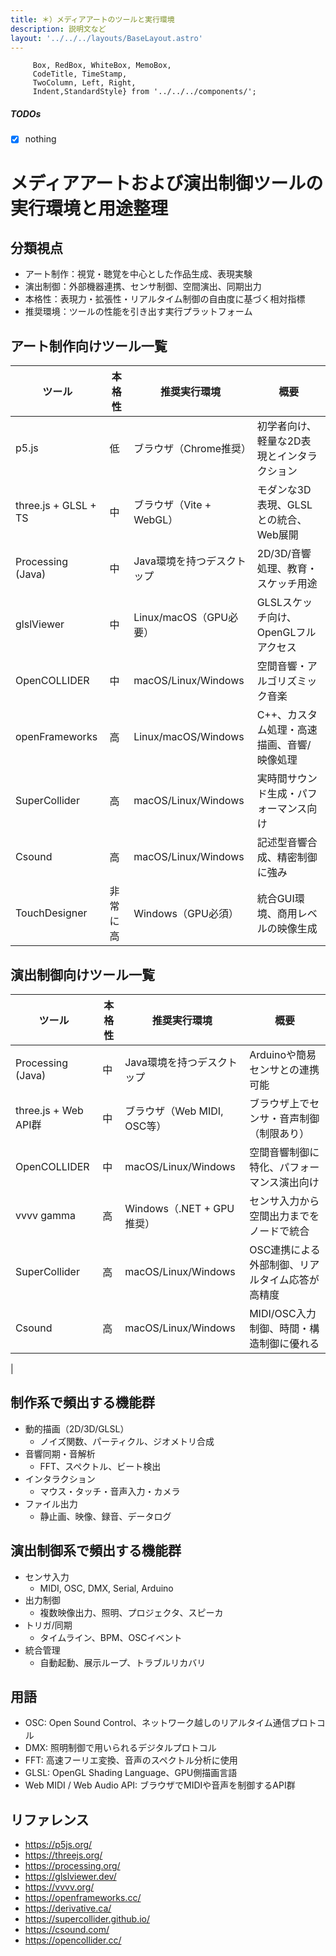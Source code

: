 ```yaml
---
title: ＊）メディアアートのツールと実行環境
description: 説明文など
layout: '../../../layouts/BaseLayout.astro'
---
```



         Box, RedBox, WhiteBox, MemoBox, 
         CodeTitle, TimeStamp,
         TwoColumn, Left, Right,
         Indent,StandardStyle} from '../../../components/';

<StandardStyle />

##### TODOs

 - [x] nothing


# メディアアートおよび演出制御ツールの実行環境と用途整理

## 分類視点

- アート制作：視覚・聴覚を中心とした作品生成、表現実験
- 演出制御：外部機器連携、センサ制御、空間演出、同期出力
- 本格性：表現力・拡張性・リアルタイム制御の自由度に基づく相対指標
- 推奨環境：ツールの性能を引き出す実行プラットフォーム

## アート制作向けツール一覧

| ツール                 | 本格性 | 推奨実行環境                | 概要                                                             |
|------------------------|--------|-----------------------------|------------------------------------------------------------------|
| p5.js                  | 低     | ブラウザ（Chrome推奨）       | 初学者向け、軽量な2D表現とインタラクション                     |
| three.js + GLSL + TS   | 中     | ブラウザ（Vite + WebGL）     | モダンな3D表現、GLSLとの統合、Web展開                          |
| Processing (Java)      | 中     | Java環境を持つデスクトップ   | 2D/3D/音響処理、教育・スケッチ用途                             |
| glslViewer             | 中     | Linux/macOS（GPU必要）       | GLSLスケッチ向け、OpenGLフルアクセス                           |
| OpenCOLLIDER           | 中     | macOS/Linux/Windows          | 空間音響・アルゴリズミック音楽                                 || vvvv gamma             | 高     | Windows（.NET + GPU推奨）    | ノードベース、映像合成・GLSL可視化                             |
| openFrameworks         | 高     | Linux/macOS/Windows          | C++、カスタム処理・高速描画、音響/映像処理                     |
| SuperCollider          | 高     | macOS/Linux/Windows          | 実時間サウンド生成・パフォーマンス向け                         |
| Csound                 | 高     | macOS/Linux/Windows          | 記述型音響合成、精密制御に強み                                  |
| TouchDesigner          | 非常に高| Windows（GPU必須）          | 統合GUI環境、商用レベルの映像生成                              |


## 演出制御向けツール一覧

| ツール                 | 本格性 | 推奨実行環境                | 概要                                                             |
|------------------------|--------|-----------------------------|------------------------------------------------------------------|
| Processing (Java)      | 中     | Java環境を持つデスクトップ   | Arduinoや簡易センサとの連携可能                                |
| three.js + Web API群   | 中     | ブラウザ（Web MIDI, OSC等）  | ブラウザ上でセンサ・音声制御（制限あり）                        |
| OpenCOLLIDER           | 中     | macOS/Linux/Windows          | 空間音響制御に特化、パフォーマンス演出向け                     || openFrameworks         | 高     | Linux/macOS/Windows          | MIDI, OSC, DMX, Arduino制御に強い                               |
| vvvv gamma             | 高     | Windows（.NET + GPU推奨）    | センサ入力から空間出力までをノードで統合                       |
| SuperCollider          | 高     | macOS/Linux/Windows          | OSC連携による外部制御、リアルタイム応答が高精度                |
| Csound                 | 高     | macOS/Linux/Windows          | MIDI/OSC入力制御、時間・構造制御に優れる                       | TouchDesigner          | 非常に高| Windows（GPU必須）          | OSC/DMX/MIDI/NDIを統合、空間演出全般に対応                     |
|


## 制作系で頻出する機能群

- 動的描画（2D/3D/GLSL）
  - ノイズ関数、パーティクル、ジオメトリ合成
- 音響同期・音解析
  - FFT、スペクトル、ビート検出
- インタラクション
  - マウス・タッチ・音声入力・カメラ
- ファイル出力
  - 静止画、映像、録音、データログ

## 演出制御系で頻出する機能群

- センサ入力
  - MIDI, OSC, DMX, Serial, Arduino
- 出力制御
  - 複数映像出力、照明、プロジェクタ、スピーカ
- トリガ/同期
  - タイムライン、BPM、OSCイベント
- 統合管理
  - 自動起動、展示ループ、トラブルリカバリ

## 用語

- OSC: Open Sound Control、ネットワーク越しのリアルタイム通信プロトコル
- DMX: 照明制御で用いられるデジタルプロトコル
- FFT: 高速フーリエ変換、音声のスペクトル分析に使用
- GLSL: OpenGL Shading Language、GPU側描画言語
- Web MIDI / Web Audio API: ブラウザでMIDIや音声を制御するAPI群

## リファレンス

- https://p5js.org/
- https://threejs.org/
- https://processing.org/
- https://glslviewer.dev/
- https://vvvv.org/
- https://openframeworks.cc/
- https://derivative.ca/
- https://supercollider.github.io/
- https://csound.com/
- https://opencollider.cc/

